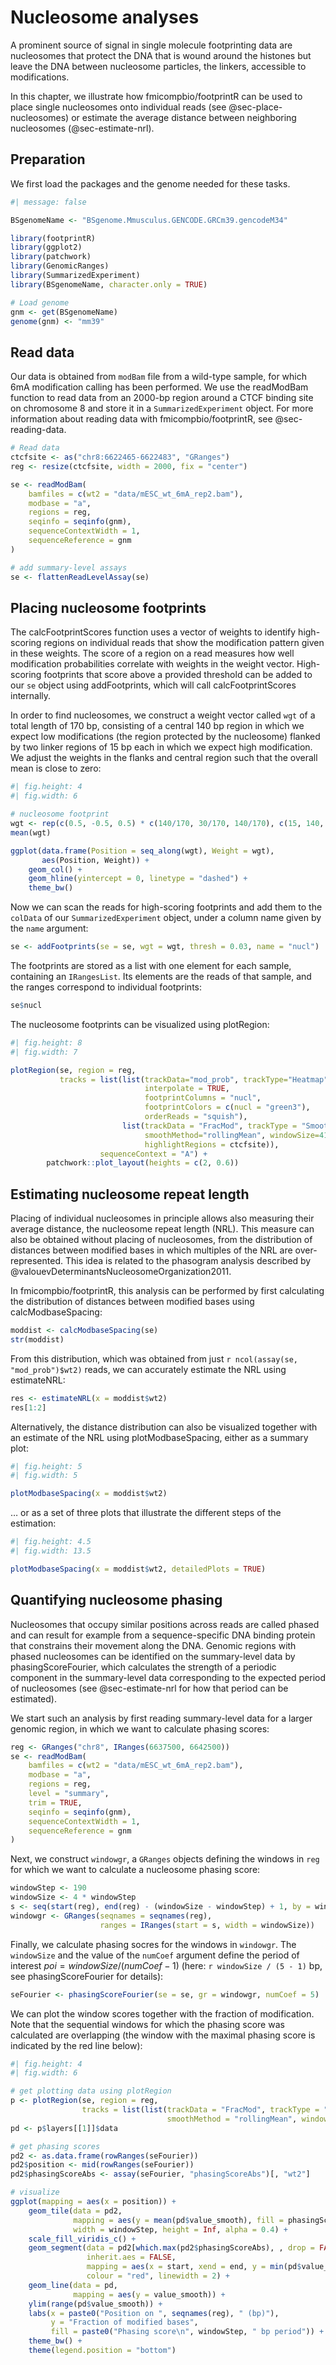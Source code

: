 # Nucleosome analyses {#sec-nucleosomes}

A prominent source of signal in single molecule footprinting data are nucleosomes that protect the DNA that is wound around the histones but leave the DNA between nucleosome particles, the linkers, accessible to modifications.

In this chapter, we illustrate how [fmicompbio/footprintR]{.githubpkg} can be used to place single nucleosomes onto individual reads (see @sec-place-nucleosomes) or estimate the average distance between neighboring nucleosomes (@sec-estimate-nrl).

## Preparation

We first load the packages and the genome needed for these tasks.

```r
#| message: false

BSgenomeName <- "BSgenome.Mmusculus.GENCODE.GRCm39.gencodeM34"

library(footprintR)
library(ggplot2)
library(patchwork)
library(GenomicRanges)
library(SummarizedExperiment)
library(BSgenomeName, character.only = TRUE)

# Load genome
gnm <- get(BSgenomeName)
genome(gnm) <- "mm39"
```

## Read data

Our data is obtained from `modBam` file from a wild-type sample, for which 6mA modification calling has been performed. We use the [readModBam]{.fn} function to read data from an 2000-bp region around a CTCF binding site on chromosome 8 and store it in a `SummarizedExperiment` object. 
For more information about reading data with [fmicompbio/footprintR]{.githubpkg}, see @sec-reading-data. 

```r
# Read data
ctcfsite <- as("chr8:6622465-6622483", "GRanges")
reg <- resize(ctcfsite, width = 2000, fix = "center")

se <- readModBam(
    bamfiles = c(wt2 = "data/mESC_wt_6mA_rep2.bam"),
    modbase = "a", 
    regions = reg,
    seqinfo = seqinfo(gnm), 
    sequenceContextWidth = 1, 
    sequenceReference = gnm
)

# add summary-level assays
se <- flattenReadLevelAssay(se)
```

## Placing nucleosome footprints {#sec-place-nucleosomes}

The [calcFootprintScores]{.fn} function uses a vector of weights to identify high-scoring regions on individual reads that show the modification pattern given in these weights. The score of a region on a read measures how well modification probabilities correlate with weights in the weight vector. High-scoring footprints that score above a provided threshold can be added to our `se` object using [addFootprints]{.fn}, which will call [calcFootprintScores]{.fn} internally.

In order to find nucleosomes, we construct a weight vector called `wgt` of a total length of 170 bp, consisting of a central 140 bp region in which we expect low modifications (the region protected by the nucleosome) flanked by two linker regions of 15 bp each in which we expect high modification. We adjust the weights in the flanks and central region such that the overall mean is close to zero:

```r
#| fig.height: 4
#| fig.width: 6

# nucleosome footprint
wgt <- rep(c(0.5, -0.5, 0.5) * c(140/170, 30/170, 140/170), c(15, 140, 15))
mean(wgt)

ggplot(data.frame(Position = seq_along(wgt), Weight = wgt),
       aes(Position, Weight)) +
    geom_col() +
    geom_hline(yintercept = 0, linetype = "dashed") +
    theme_bw()
```

Now we can scan the reads for high-scoring footprints and add them to the `colData` of our `SummarizedExperiment` object, under a column name given by the `name` argument:

```r
se <- addFootprints(se = se, wgt = wgt, thresh = 0.03, name = "nucl")
```

The footprints are stored as a list with one element for each sample, containing an `IRangesList`. Its elements are the reads of that sample, and the ranges correspond to individual footprints:

```r
se$nucl
```

The nucleosome footprints can be visualized using [plotRegion]{.fn}:

```r
#| fig.height: 8
#| fig.width: 7

plotRegion(se, region = reg,
           tracks = list(list(trackData="mod_prob", trackType="Heatmap",
                              interpolate = TRUE,
                              footprintColumns = "nucl",
                              footprintColors = c(nucl = "green3"),
                              orderReads = "squish"),
                         list(trackData = "FracMod", trackType = "Smooth",
                              smoothMethod="rollingMean", windowSize=41,
                              highlightRegions = ctcfsite)),
                    sequenceContext = "A") +
        patchwork::plot_layout(heights = c(2, 0.6))
```

## Estimating nucleosome repeat length {#sec-estimate-nrl}

Placing of individual nucleosomes in principle allows also measuring their average distance, the nucleosome repeat length (NRL). This measure can also be obtained without placing of nucleosomes, from the distribution of distances between modified bases in which multiples of the NRL are over-represented. This idea is related to the phasogram analysis described by @valouevDeterminantsNucleosomeOrganization2011.

In [fmicompbio/footprintR]{.githubpkg}, this analysis can be performed by first calculating the distribution of distances between modified bases using [calcModbaseSpacing]{.fn}:

```r
moddist <- calcModbaseSpacing(se)
str(moddist)
```

From this distribution, which was obtained from just `r ncol(assay(se, "mod_prob")$wt2)` reads, we can accurately estimate the NRL using [estimateNRL]{.fn}:

```r
res <- estimateNRL(x = moddist$wt2)
res[1:2]
```

Alternatively, the distance distribution can also be visualized together with an estimate of the NRL using [plotModbaseSpacing]{.fn}, either as a summary plot:

```r
#| fig.height: 5
#| fig.width: 5

plotModbaseSpacing(x = moddist$wt2)
```

... or as a set of three plots that illustrate the different steps of the estimation:

```r
#| fig.height: 4.5
#| fig.width: 13.5

plotModbaseSpacing(x = moddist$wt2, detailedPlots = TRUE)
```

## Quantifying nucleosome phasing

Nucleosomes that occupy similar positions across reads are called phased and can result for example from a sequence-specific DNA binding protein that constrains their movement along the DNA. Genomic regions with phased nucleosomes can be identified on the summary-level data by [phasingScoreFourier]{.fn}, which calculates the strength of a periodic component in the summary-level data corresponding to the expected period of nucleosomes (see @sec-estimate-nrl for how that period can be estimated).

We start such an analysis by first reading summary-level data for a larger genomic region, in which we want to calculate phasing scores:

```r
reg <- GRanges("chr8", IRanges(6637500, 6642500))
se <- readModBam(
    bamfiles = c(wt2 = "data/mESC_wt_6mA_rep2.bam"),
    modbase = "a", 
    regions = reg,
    level = "summary",
    trim = TRUE,
    seqinfo = seqinfo(gnm), 
    sequenceContextWidth = 1, 
    sequenceReference = gnm
)
```

Next, we construct `windowgr`, a `GRanges` objects defining the windows in `reg` for which we want to calculate a nucleosome phasing score:

```r
windowStep <- 190
windowSize <- 4 * windowStep
s <- seq(start(reg), end(reg) - (windowSize - windowStep) + 1, by = windowStep)
windowgr <- GRanges(seqnames = seqnames(reg),
                    ranges = IRanges(start = s, width = windowSize))
```

Finally, we calculate phasing socres for the windows in `windowgr`. The `windowSize` and the value of the `numCoef` argument define the period of interest $poi = windowSize / (numCoef - 1)$ (here: `r windowSize / (5 - 1)` bp, see [phasingScoreFourier]{.fn} for details):

```r
seFourier <- phasingScoreFourier(se = se, gr = windowgr, numCoef = 5)
```

We can plot the window scores together with the fraction of modification. Note that the sequential windows for which the phasing score was calculated are overlapping (the window with the maximal phasing score is indicated by the red line below):

```r
#| fig.height: 4
#| fig.width: 6

# get plotting data using plotRegion
p <- plotRegion(se, region = reg,
                tracks = list(list(trackData = "FracMod", trackType = "Smooth",
                                   smoothMethod = "rollingMean", windowSize = 101)))
pd <- p$layers[[1]]$data

# get phasing scores
pd2 <- as.data.frame(rowRanges(seFourier))
pd2$position <- mid(rowRanges(seFourier))
pd2$phasingScoreAbs <- assay(seFourier, "phasingScoreAbs")[, "wt2"]

# visualize
ggplot(mapping = aes(x = position)) +
    geom_tile(data = pd2,
              mapping = aes(y = mean(pd$value_smooth), fill = phasingScoreAbs),
              width = windowStep, height = Inf, alpha = 0.4) +
    scale_fill_viridis_c() +
    geom_segment(data = pd2[which.max(pd2$phasingScoreAbs), , drop = FALSE],
                 inherit.aes = FALSE,
                 mapping = aes(x = start, xend = end, y = min(pd$value_smooth)),
                 colour = "red", linewidth = 2) +
    geom_line(data = pd,
              mapping = aes(y = value_smooth)) +
    ylim(range(pd$value_smooth)) +
    labs(x = paste0("Position on ", seqnames(reg), " (bp)"),
         y = "Fraction of modified bases",
         fill = paste0("Phasing score\n", windowStep, " bp period")) +
    theme_bw() +
    theme(legend.position = "bottom")
```
